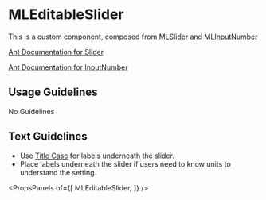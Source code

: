 
# MLEditableSlider

This is a custom component, composed from [MLSlider](/?path=/docs/data-entry-mlslider--basic-single) and [MLInputNumber](/?path=/docs/data-entry-mlinputnumber--basic)

[Ant Documentation for Slider](https://3x.ant.design/components/slider)

[Ant Documentation for InputNumber](https://3x.ant.design/components/input-number)

## Usage Guidelines
No Guidelines

## Text Guidelines
* Use [Title Case](https://elementary.io/docs/human-interface-guidelines#capitalization) for labels underneath the slider.
* Place labels underneath the slider if users need to know units to understand the setting.


<PropsPanels of={[
  MLEditableSlider,
]} />

